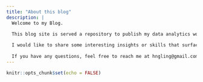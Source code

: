 ```yaml
---
title: "About this blog"
description: |
  Welcome to my Blog.

  This blog site is served a repository to publish my data analytics works derived from my SMU courses or my pet projects!
  
  I would like to share some interesting insights or skills that surfaced from my experiences. 
  
  If you have any questions, feel free to reach me at hngling@gmail.com.
---
```


```r
knitr::opts_chunk$set(echo = FALSE)
```
